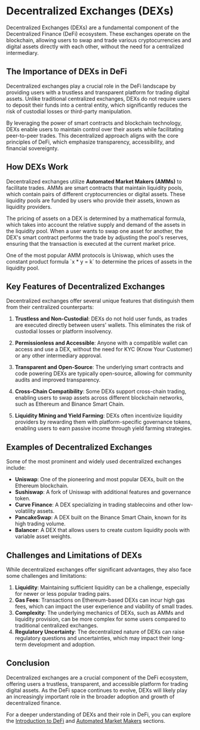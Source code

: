 
# Decentralized Exchanges (DEXs)

Decentralized Exchanges (DEXs) are a fundamental component of the Decentralized Finance (DeFi) ecosystem. These exchanges operate on the blockchain, allowing users to swap and trade various cryptocurrencies and digital assets directly with each other, without the need for a centralized intermediary.

## The Importance of DEXs in DeFi

Decentralized exchanges play a crucial role in the DeFi landscape by providing users with a trustless and transparent platform for trading digital assets. Unlike traditional centralized exchanges, DEXs do not require users to deposit their funds into a central entity, which significantly reduces the risk of custodial losses or third-party manipulation.

By leveraging the power of smart contracts and blockchain technology, DEXs enable users to maintain control over their assets while facilitating peer-to-peer trades. This decentralized approach aligns with the core principles of DeFi, which emphasize transparency, accessibility, and financial sovereignty.

## How DEXs Work

Decentralized exchanges utilize **Automated Market Makers (AMMs)** to facilitate trades. AMMs are smart contracts that maintain liquidity pools, which contain pairs of different cryptocurrencies or digital assets. These liquidity pools are funded by users who provide their assets, known as liquidity providers.

The pricing of assets on a DEX is determined by a mathematical formula, which takes into account the relative supply and demand of the assets in the liquidity pool. When a user wants to swap one asset for another, the DEX's smart contract performs the trade by adjusting the pool's reserves, ensuring that the transaction is executed at the current market price.

<Callout type="info">
One of the most popular AMM protocols is Uniswap, which uses the constant product formula `x * y = k` to determine the prices of assets in the liquidity pool.
</Callout>

## Key Features of Decentralized Exchanges

Decentralized exchanges offer several unique features that distinguish them from their centralized counterparts:

1. **Trustless and Non-Custodial**: DEXs do not hold user funds, as trades are executed directly between users' wallets. This eliminates the risk of custodial losses or platform insolvency.

2. **Permissionless and Accessible**: Anyone with a compatible wallet can access and use a DEX, without the need for KYC (Know Your Customer) or any other intermediary approval.

3. **Transparent and Open-Source**: The underlying smart contracts and code powering DEXs are typically open-source, allowing for community audits and improved transparency.

4. **Cross-Chain Compatibility**: Some DEXs support cross-chain trading, enabling users to swap assets across different blockchain networks, such as Ethereum and Binance Smart Chain.

5. **Liquidity Mining and Yield Farming**: DEXs often incentivize liquidity providers by rewarding them with platform-specific governance tokens, enabling users to earn passive income through yield farming strategies.

## Examples of Decentralized Exchanges

Some of the most prominent and widely used decentralized exchanges include:

- **Uniswap**: One of the pioneering and most popular DEXs, built on the Ethereum blockchain.
- **Sushiswap**: A fork of Uniswap with additional features and governance token.
- **Curve Finance**: A DEX specializing in trading stablecoins and other low-volatility assets.
- **PancakeSwap**: A DEX built on the Binance Smart Chain, known for its high trading volume.
- **Balancer**: A DEX that allows users to create custom liquidity pools with variable asset weights.

## Challenges and Limitations of DEXs

While decentralized exchanges offer significant advantages, they also face some challenges and limitations:

1. **Liquidity**: Maintaining sufficient liquidity can be a challenge, especially for newer or less popular trading pairs.
2. **Gas Fees**: Transactions on Ethereum-based DEXs can incur high gas fees, which can impact the user experience and viability of small trades.
3. **Complexity**: The underlying mechanics of DEXs, such as AMMs and liquidity provision, can be more complex for some users compared to traditional centralized exchanges.
4. **Regulatory Uncertainty**: The decentralized nature of DEXs can raise regulatory questions and uncertainties, which may impact their long-term development and adoption.

## Conclusion

Decentralized exchanges are a crucial component of the DeFi ecosystem, offering users a trustless, transparent, and accessible platform for trading digital assets. As the DeFi space continues to evolve, DEXs will likely play an increasingly important role in the broader adoption and growth of decentralized finance.

For a deeper understanding of DEXs and their role in DeFi, you can explore the [Introduction to DeFi](/decentralized-finance-defi/introduction-to-defi) and [Automated Market Makers](/decentralized-finance-defi/automated-market-makers) sections.